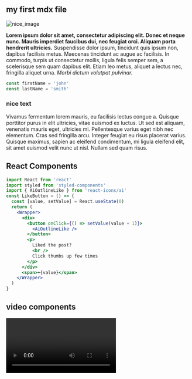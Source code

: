 
<section className="mdx-page">

## my first mdx file

<div className='mdx-img'>

![nice_image](../assets/gatsby-1.png)

</div>

**Lorem ipsum dolor sit amet, consectetur adipiscing elit. Donec et neque nunc. Mauris imperdiet faucibus dui, nec feugiat orci. Aliquam porta hendrerit ultricies.** Suspendisse dolor ipsum, tincidunt quis ipsum non, dapibus facilisis metus. Maecenas tincidunt ac augue ac facilisis. In commodo, turpis ut consectetur mollis, ligula felis semper sem, a scelerisque sem quam dapibus elit. Etiam leo metus, aliquet a lectus nec, fringilla aliquet urna. _Morbi dictum volutpat pulvinar._

```js
const firstName = 'john'
const lastName = 'smith'
```

<div className='nice-text'>

<h3>nice text</h3>

<FiInfo className="nice-text-icon"></FiInfo>

Vivamus fermentum lorem mauris, eu facilisis lectus congue a. Quisque porttitor purus in elit ultricies, vitae euismod ex luctus. Ut sed est aliquam, venenatis mauris eget, ultricies mi. Pellentesque varius eget nibh nec elementum. Cras sed fringilla arcu. Integer feugiat eu risus placerat varius. Quisque maximus, sapien ac eleifend condimentum, mi ligula eleifend elit, sit amet euismod velit nunc ut nisl. Nullam sed quam risus.

</div>

<h2>React Components</h2>

<Counter />

```jsx
import React from 'react'
import styled from 'styled-components'
import { AiOutlineLike } from 'react-icons/ai'
const LikeButton = () => {
  const [value, setValue] = React.useState(0)
  return (
    <Wrapper>
      <div>
        <button onClick={() => setValue(value + 1)}>
          <AiOutlineLike />
        </button>
        <p>
          Liked the post?
          <br />
          Click thumbs up few times
        </p>
      </div>
      <span>+{value}</span>
    </Wrapper>
  )
}
```

<LikeButton />

<h2>video components</h2>

<RegVideo />

<Video />
<h2>regular heading</h2>
<h2 title="true">title heading</h2>
<h4>inline code</h4>

`console.log('hello world')`

<h4>blockquote element</h4>

<blockquote display="default">
  Ut sed est aliquam, venenatis mauris eget, ultricies mi. Pellentesque varius
  eget nibh nec elementum. Cras sed fringilla arcu.
</blockquote>

<blockquote display="info">
  Ut sed est aliquam, venenatis mauris eget, ultricies mi. Pellentesque varius
  eget nibh nec elementum. Cras sed fringilla arcu.
</blockquote>

<blockquote display="warning">
  Ut sed est aliquam, venenatis mauris eget, ultricies mi. Pellentesque varius
  eget nibh nec elementum. Cras sed fringilla arcu.
</blockquote>

<blockquote>
  Vivamus fermentum lorem mauris, eu facilisis lectus congue a. Quisque
  porttitor purus in elit ultricies, vitae euismod ex luctus. Ut sed est
  aliquam, venenatis mauris eget, ultricies mi. Pellentesque varius eget nibh
  nec elementum. Cras sed fringilla arcu. Integer feugiat eu risus placerat
  varius. Quisque maximus, sapien ac eleifend condimentum, mi ligula eleifend
  elit, sit amet euismod velit nunc ut nisl. Nullam sed quam risus.
</blockquote>

#### Javascript

```js
// comments
const name = 'john'
const channel = 'coding addict'

function featuredProducts(data) {
  return data.filter(item => {
    return item.featured === true
  })
}
featuredProducts()
```

#### JSX

```jsx
import React from 'react'

const Counter = () => {
  const [count, setCount] = React.useState(0)
  return (
    <section className="counter">
      <h4>show some love to MDX</h4>
      <h4>likes {count}</h4>
      <button className="btn btn-danger" onClick={() => setCount(count + 1)}>
        i like mdx
      </button>
    </section>
  )
}
export default Counter
```

#### HTML

```html
<h1>hello world</h1>
<p class="random">random text</p>
<section class="contact">
  <div class="title">
    <h1>contact us</h1>
  </div>
</section>
```

#### CSS

```css
max-width: 500px;
border-radius: var(--radius);
padding: 1rem 1.5rem;
background: var(--clr-grey-10);
text-align: center;
```

<Link to="/posts" className="btn center-btn">
  back to all posts
</Link>

</section>
